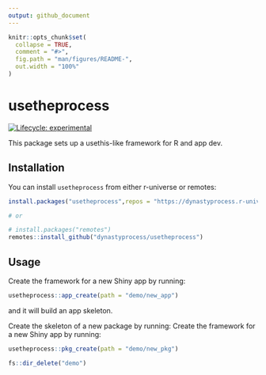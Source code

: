 ```yaml
---
output: github_document
---
```


<!-- README.md is generated from README.Rmd. Please edit that file -->

```r
knitr::opts_chunk$set(
  collapse = TRUE,
  comment = "#>",
  fig.path = "man/figures/README-",
  out.width = "100%"
)
```

# usetheprocess

<!-- badges: start -->
[![Lifecycle: experimental](https://img.shields.io/badge/lifecycle-experimental-orange.svg)](https://www.tidyverse.org/lifecycle/#experimental)
<!-- badges: end -->

This package sets up a usethis-like framework for R and app dev.

## Installation

You can install `usetheprocess` from either r-universe or remotes:

```r
install.packages("usetheprocess",repos = "https://dynastyprocess.r-universe.dev")

# or

# install.packages("remotes")
remotes::install_github("dynastyprocess/usetheprocess") 
```

## Usage

Create the framework for a new Shiny app by running:

```r
usetheprocess::app_create(path = "demo/new_app")
```

and it will build an app skeleton.

Create the skeleton of a new package by running:
Create the framework for a new Shiny app by running:

```r
usetheprocess::pkg_create(path = "demo/new_pkg")
```

```r
fs::dir_delete("demo")
```

